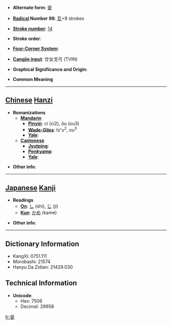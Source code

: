* '''Alternate form''': [[瓷]]

* '''[[Wiktionary:Chinese radical index| Radical]] Number 98''': [[Wiktionary:Chinese radical index 瓦|瓦]]+9 strokes

* '''[[Wiktionary:Chinese total strokes index|Stroke number]]''': [[Wiktionary:Chinese total strokes index 14|14]]

* '''Stroke order''': 

* '''[[Wiktionary:Chinese four corner index|Four-Corner System]]''': 

* '''[[Wiktionary:Chinese Cangjie index|Cangjie input]]''': 廿女戈弓 (TVIN)

* '''Graphical Significance and Origin''': 

* '''Common Meaning'''

----

== [[Chinese]] [[Hanzi]] ==

* '''Romanizations'''
** '''[[Mandarin]]'''
*** '''[[Pinyin]]''': cí (ci2), ǒu (ou3)
*** '''[[Wade-Giles]]''': tz'u<sup>2</sup>, ou<sup>3</sup>
*** '''[[Yale]]''': 
** '''[[Cantonese]]'''
*** '''[[Jyutping]]''':
*** '''[[Penkyamp]]''': 
*** '''[[Yale]]''': 

* '''Other info''': 

----

== [[Japanese]] [[Kanji]] ==

* '''Readings'''
** '''[[On]]''': [[し]] (shi), [[じ]] (ji)
** '''[[Kun]]''': [[かめ]] (kame)

* '''Other info''':  

----

== Dictionary Information ==

* KangXi: 0751.111
* Morobashi: 21574
* Hanyu Da Zidian: 21429.030

== Technical Information ==

* '''Unicode''':
** Hex: 7506
** Decimal: 29958

[[fr:甆]]